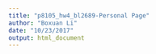 ```yaml
---
title: "p8105_hw4_bl2689-Personal Page"
author: "Boxuan Li"
date: "10/23/2017"
output: html_document
---
```



